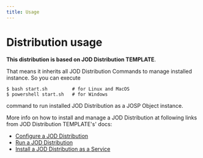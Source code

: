 ```yaml
---
title: Usage
---
```

# Distribution usage

**This distribution is based on JOD Distribution TEMPLATE**.

That means it inherits all JOD Distribution Commands to manage installed instance.
So you can execute

```shell
$ bash start.sh         # for Linux and MacOS
$ powershell start.sh   # for Windows
```

command to run installed JOD Distribution as a JOSP Object instance.

More info on how to install and manage a JOD Distribution at following links from JOD Distribution TEMPLATE's' docs:
* [Configure a JOD Distribution](/references/tools/jod_dist_template/how_to_use_a_jod_distribution/configure_a_jod_distribution)
* [Run a JOD Distribution](/references/tools/jod_dist_template/how_to_use_a_jod_distribution/run_a_jod_distribution)
* [Install a JOD Distribution as a Service](/references/tools/jod_dist_template/how_to_use_a_jod_distribution/install_a_jod_distribution_as_a_service)
